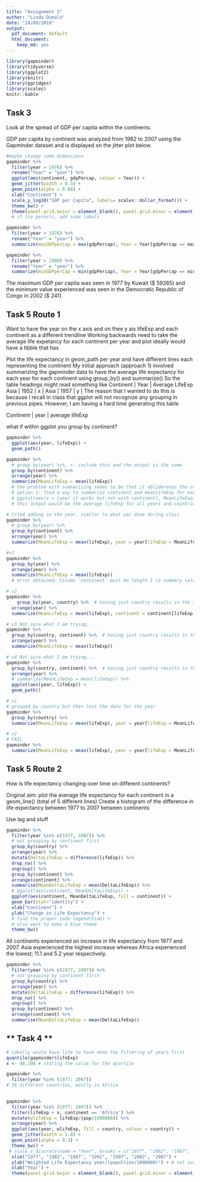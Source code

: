 ```yaml
---
title: "Assignment 2"
author: "Linda Dumalo"
date: "24/09/2019"
output:
  pdf_document: default
  html_document:
    keep_md: yes
--- 
```


```r

library(gapminder)
library(tidyverse)
library(ggplot2)
library(knitr)
library(ggridges)
library(scales)
knitr::kable 
``` 


## **Task 3** 

Look at the spread of GDP per capita within the continents. 

GDP per capita by continent was analyzed from 1982 to 2007 using the Gapminder dataset and is displayed on the jitter plot below. 


```r
#maybe change some dimensions 
gapminder %>% 
  filter(year > 1976) %>% 
  rename("Year" = "year") %>% 
  ggplot(aes(continent, gdpPercap, colour = Year)) + 
  geom_jitter(width = 0.3) + 
  geom_point(alpha = 0.08) + 
  xlab("Continent") +
  scale_y_log10("GDP per Capita", labels= scales::dollar_format()) + 
  theme_bw() + 
  theme(panel.grid.major = element_blank(), panel.grid.minor = element_blank()) 
  # if tie permits, add some labels 
```
```r
gapminder %>% 
  filter(year > 1976) %>% 
  rename("Year" = "year") %>% 
  summarize(maxGDPperCap = max(gdpPercap), Year = Year[gdpPercap == maxGDPperCap], continent = continent[gdpPercap == maxGDPperCap], country = country[gdpPercap == maxGDPperCap]) 
```
```r
gapminder %>% 
  filter(year > 1980) %>% 
  rename("Year" = "year") %>% 
  summarize(minGDPperCap = min(gdpPercap), Year = Year[gdpPercap == minGDPperCap], continent = continent[gdpPercap == minGDPperCap], country = country[gdpPercap == minGDPperCap]) 
```

The maximum GDP per capita was seen in 1977 by Kuwait ($ 59265) and the minimum value experienced was seen in the Democratic Republic of Congo in 2002 ($ 241). 


## Task 5 Route 1 

Want to have the year on the x axis and on thee y ais lifeExp and each continent as a different trendline
Working backwards
need to take the average life expetancy for each continent per year and plot 
ideally would have a tibble that has 

Plot the life expectancy in geom_path per year and have  different lines each representing the continent 
My initial approach (approach 1) involved summarizing the gapminder data to have the average life expectancy for each year for each continent using group_by() and summarize() 
So the table headings might read something like 
Continent | Year | Average LifeExp 
Asia  | 1952 | x |
Asia | 1957 | y | 
The reason that I wanted to do this is because I recall in class that ggplot will not recognize any grouping in previous pipes. 
However, I am having a hard time generating this table  

Continent | year |  average lifeExp 

what if within ggplot you group by continent? 

```r
gapminder %>%
  ggplot(aes(year, lifeExp)) +
  geom_path()
```

```r
gapminder %>%
  # group_by(year) %>%, <- include this and the output is the same 
  group_by(continent) %>%
  arrange(year) %>% 
  summarize(MeanLifeExp = mean(lifeExp)) 
  # the problem with summarizing seems to be that it obliderates the other variables since the error is saying that continent is not found 
  # option 1: find a way to summarize continent and meanlifeExp for each year and then pipe into ggplot 
  # ggplot(aes(x = (year it works but not with continent), MeanLifeExp))
  # this output would be the average lifeExp for all years and countries, not very useful 
``` 
```r
# tried adding in the year, similar to what was done during class 
gapminder %>%
  # group_by(year) %>% 
  group_by(continent) %>%
  arrange(year) %>% 
  summarize(MeanLifeExp = mean(lifeExp), year = year[lifeExp = MeanLifeExp]) 
```

```r
#v1 
gapminder %>%
  group_by(year) %>% 
  arrange(year) %>% 
  summarize(MeanLifeExp = mean(lifeExp))
  # error obtained: Column `continent` must be length 1 (a summary value), not 0 
```
```r
# v2
gapminder %>%
    group_by(year, country) %>%  # having just country results in the same error as above 
  arrange(year) %>% 
  summarize(MeanLifeExp = mean(lifeExp), continent = continent[lifeExp == MeanLifeExp]) 
```

```r
# v3 Not sure what I am trying... 
gapminder %>%
  group_by(country, continent) %>%  # having just country results in the same error as above 
  arrange(year) %>% 
  summarize(MeanLifeExp = mean(lifeExp)) 
```

```r
# v4 Not sure what I am trying... 
gapminder %>%
  group_by(country, continent) %>%  # having just country results in the same error as above 
  arrange(year) %>% 
  # summarize(MeanLifeExp = mean(lifeExp)) %>% 
  ggplot(aes(year, lifeExp)) + 
  geom_path()
```

```r
# v1 
# grouped by country but then lost the data for the year 
gapminder %>%
  group_by(country) %>%
  summarize(MeanLifeExp = mean(lifeExp), year = year[lifeExp = MeanLifeExp], continent = continent[lifeExp = MeanLifeExp]) 
```

```r
# v2 
# FAIL  
gapminder %>%
  summarize(MeanLifeExp = mean(lifeExp), year = year[lifeExp = MeanLifeExp], continent = continent[lifeExp = MeanLifeExp]) 
```

## **Task 5** Route 2 

How is life expectancy changing over time on different continents? 

Original aim: plot the average life expectancy for each continent in a geom_line() (total of 5 different lines) 
Create a histogram of the difference in life expectancy between 1977 to 2007 between continents 

Use lag and stuff 

```r
gapminder %>% 
  filter(year %in% c(1977, 2007)) %>%
  # not grouping by continent first 
  group_by(country) %>% 
  arrange(year) %>% 
  mutate(DeltaLifeExp = difference(lifeExp)) %>% 
  drop_na() %>% 
  ungroup() %>%
  group_by(continent) %>%
  arrange(continent) %>% 
  summarise(MeanDeltaLifeExp = mean(DeltaLifeExp)) %>% 
  # ggplot(aes(continent, MeanDeltaLifeExp)) +
  ggplot(aes(continent, MeanDeltaLifeExp, fill = continent)) +
  geom_bar(stat="identity") + 
  xlab("Continent") + 
  ylab("Change in Life Expectancy") +
  # find the proper code legend(hide) +
  # also want to make a blue theme 
  theme_bw() 
``` 
All continents experienced an increase in life expectancy from 1977 and 2007. Asia experienced the highest increase whereas Africa experienced the lowest; 11.1 and 5.2 year respectively. 

```r
gapminder %>% 
  filter(year %in% c(1977, 2007)) %>%
  # not grouping by continent first 
  group_by(country) %>% 
  arrange(year) %>% 
  mutate(DeltaLifeExp = difference(lifeExp)) %>% 
  drop_na() %>% 
  ungroup() %>%
  group_by(continent) %>%
  arrange(continent) %>% 
  summarise(MeanDeltaLifeExp = mean(DeltaLifeExp))

```

## ** Task 4 ** 



```r
# ideally would have life to have done the filtering of years first 
quantile(gapminder$lifeExp)
x <- 48.198 # storing the value for the quartile 
```
```r
gapminder %>% 
  filter(year %in% (1977: 2007))
# 36 different countries, mostly in Africa 
  
```
```r
gapminder %>% 
  filter(year %in% (1977: 2007)) %>% 
  filter(lifeExp < x, continent == 'Africa') %>% 
  mutate(wlifeExp = lifeExp/(pop/1000000)) %>% 
  arrange(year) %>%
  ggplot(aes(year, wlifeExp, fill = country, colour = country)) +
  geom_jitter(width = 1.8) + 
  geom_point(alpha = 0.3) +
  theme_bw() +
 # scale_x_discrete(name = "Year", breaks = c("1977", "1982", "1987", "1992", "1997", "2002", "2007"), labels = c("1977", "1982", "1987", "1992", "1997", "2002", "2007"), limits = c("1977", "1982", "1987", "1992", "1997", "2002", "2007")) +
  xlim("1977", "1982", "1987", "1992", "1997", "2002", "2007") +
  ylab("Weighted Life Expectancy year/(popultion/1000000)") + # not sure why I lost the year
  xlab("Year") + 
  theme(panel.grid.major = element_blank(), panel.grid.minor = element_blank()) 
``` 
# 


